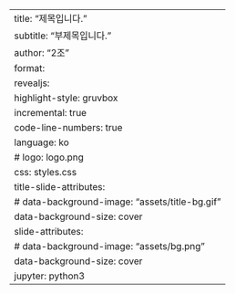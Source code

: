 ---
title: "제목입니다."
subtitle: "부제목입니다."
author: "2조"
format: 
  revealjs:
    highlight-style: gruvbox
    incremental: true  
    code-line-numbers: true
    language: ko
    # logo: logo.png
    css: styles.css
    title-slide-attributes: 
      # data-background-image: "assets/title-bg.gif"
      data-background-size: cover
    slide-attributes:
      # data-background-image: "assets/bg.png"
      data-background-size: cover
jupyter: python3
---